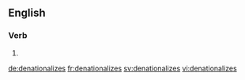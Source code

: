 
==English==

===Verb===
{{head|en|verb form}}

# {{en-third-person singular of|denationalize}}

[[de:denationalizes]]
[[fr:denationalizes]]
[[sv:denationalizes]]
[[vi:denationalizes]]